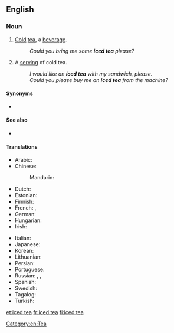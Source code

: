 ==English==
{{wikipedia}}

===Noun===
{{en-noun}}
# {{lb|en|uncountable}} [[cold|Cold]] [[tea]], a [[beverage]].
#: ''Could you bring me some '''iced tea''' please?''
# {{lb|en|countable}} A [[serving]] of cold tea.
#: ''I would like an '''iced tea''' with my sandwich, please.''
#: ''Could you please buy me an '''iced tea''' from the machine?''

====Synonyms====
* {{l|en|ice tea}}

====See also====
* {{l|en|sweet tea}}

====Translations====
{{trans-top|beverage}}
* Arabic: {{t|ar|شَاي مُثْلِج|m}}
* Chinese:
*: Mandarin: {{t|cmn|冰茶|tr=bīngchá|sc=Hani}}
* Dutch: {{t+|nl|ijsthee}}
* Estonian: {{t+|et|jäätee}}
* Finnish: {{t+|fi|jäätee}}
* French: {{t+|fr|thé glacé|m}}, {{qualifier|Switzerland}} {{t+|fr|thé froid|m}}
* German: {{t+|de|Eistee|m}}
* Hungarian: {{t|hu|jeges tea}}
* Irish: {{t|ga|tae oighrithe|m}}
{{trans-mid}}
* Italian: {{t|it|tè freddo|m}}
* Japanese: {{t|ja|アイスティー|tr=aisutī|sc=Jpan}}
* Korean: {{t|ko|아이스 티|sc=Kore}}
* Lithuanian: {{t|lt|šalta arbata|f}}
* Persian: {{t|fa|آیس تی|tr=âys-ti|sc=fa-Arab}}
* Portuguese: {{t|pt|chá gelado|m}}
* Russian: {{t|ru|холо́дный чай|m}}, {{t|ru|чай со льдо́м|m}}, {{t|ru|чай-глясе́|m|tr=čaj-gljasɛ́}}
* Spanish: {{t|es|té helado|m}}
* Swedish: {{t+|sv|iste|n}}
* Tagalog: {{t|tl|tsaang may-yelo}}
* Turkish: {{t|tr|buzlu çay}}
{{trans-bottom}}

[[Category:en:Tea]]

[[et:iced tea]]
[[fr:iced tea]]
[[fi:iced tea]]